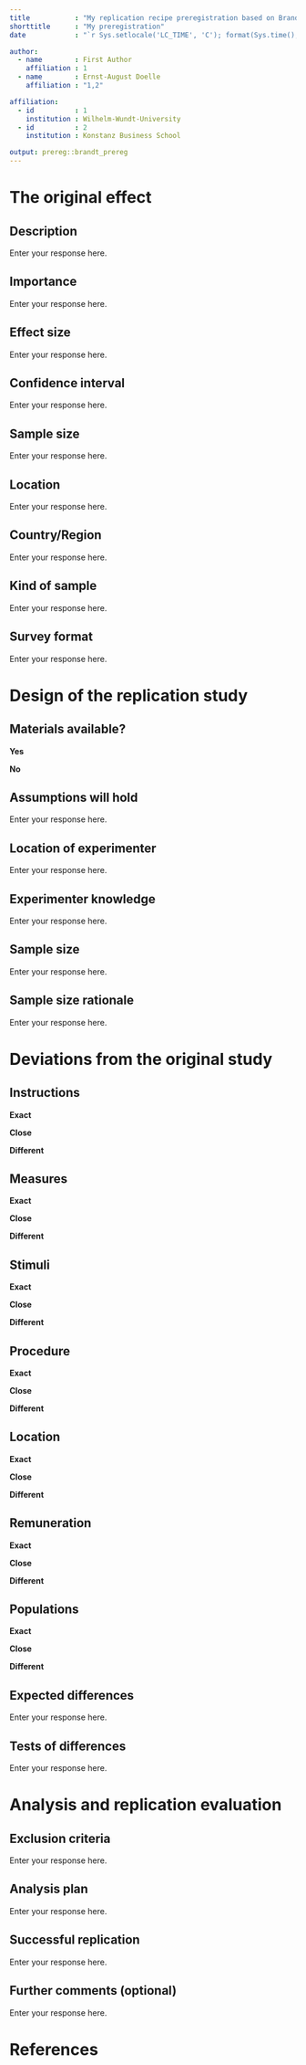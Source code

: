```yaml
---
title           : "My replication recipe preregistration based on Brandt et al. (2013) template"
shorttitle      : "My preregistration"
date            : "`r Sys.setlocale('LC_TIME', 'C'); format(Sys.time(), '%d\\\\. %B %Y')`"

author: 
  - name        : First Author
    affiliation : 1
  - name        : Ernst-August Doelle
    affiliation : "1,2"

affiliation:
  - id          : 1
    institution : Wilhelm-Wundt-University
  - id          : 2
    institution : Konstanz Business School

output: prereg::brandt_prereg
---
```


# The original effect 

## Description 
<!-- Verbal description of the effect I am trying to replicate -->

Enter your response here.


## Importance
<!-- It is important to replicate this effect because -->

Enter your response here.


## Effect size 
<!-- The effect size of the effect I am trying to replicate is -->

Enter your response here.


## Confidence interval 
<!-- The confidence interval of the original effect is -->

Enter your response here.


## Sample size 
<!-- The sample size of the original effect is -->

Enter your response here.


## Location 
<!-- Where was the original study conducted? (e.g., lab, in the field, online) -->

Enter your response here.


## Country/Region 
<!-- What country/region was the original study conducted in? -->

Enter your response here.


## Kind of sample 
<!-- What kind of sample did the original study use? (e.g., student, Mturk, representative) -->

Enter your response here.


## Survey format 
<!-- Was the original study conducted with paper-and-pencil surveys, on a computer, or something else? -->

Enter your response here.


# Design of the replication study 

## Materials available? 
<!-- Are the original materials for the study available from the author? If not, are the original materials for the study available elsewhere (e.g., previously published scales)? If the original materials are not available from the author or elsewhere, how were the materials created for the replication attempt? -->

**Yes**

**No**


## Assumptions will hold 
<!-- I know that assumptions (e.g., about the meaning of the stimuli) in the original study will also hold in my replication because -->

Enter your response here.


## Location of experimenter 
<!-- Location of the experimenter during data collection -->

Enter your response here.


## Experimenter knowledge
<!-- Experimenter knowledge of participant experimental condition and overall hypotheses-->

Enter your response here.


## Sample size 
<!-- My target sample size is -->

Enter your response here.


## Sample size rationale 
<!-- The rationale for my sample size is -->

Enter your response here.


# Deviations from the original study 
<!-- For each part of the study indicate whether the replication study is Exact, Close, or Conceptually Different compared to the original study. Then, justify the rating. -->

## Instructions 
<!-- The similarities/differences in the instructions are -->

**Exact**

**Close**

**Different** 


## Measures 
<!-- The similarities/differences in the measures are -->

**Exact**

**Close**

**Different** 


## Stimuli 
<!-- The similarities/differences in the stimuli are -->

**Exact**

**Close**

**Different** 


## Procedure 
<!-- The similarities/differences in the procedure are -->

**Exact**

**Close**

**Different** 


## Location 
<!-- The similarities/differences in the location (e.g., lab vs. online; alone vs. in groups) are -->

**Exact**

**Close**

**Different** 


## Remuneration 
<!-- The similarities/difference in remuneration are -->

**Exact**

**Close**

**Different** 


## Populations 
<!-- The similarities/differences between participant populations are -->

**Exact**

**Close**

**Different** 


## Expected differences 
<!-- What differences between the original study and your study might be expected to influence the size and/or direction of the effect? -->

Enter your response here.


## Tests of differences 
<!-- I have taken the following steps to test whether the differences listed in the previous question will influence the outcome of my replication attempt -->

Enter your response here.


# Analysis and replication evaluation 

## Exclusion criteria 
<!-- My exclusion criteria are (e.g., handling outliers, removing participants from analysis) -->

Enter your response here.


## Analysis plan 
<!-- My analysis plan is (justify differences from the original) -->

Enter your response here.


## Successful replication 
<!-- A successful replication is defined as -->

Enter your response here.


## Further comments (optional)

Enter your response here.


# References
## 
\vspace{-2pc}
\setlength{\parindent}{-0.5in}
\setlength{\leftskip}{-1in}
\setlength{\parskip}{8pt}
\noindent
